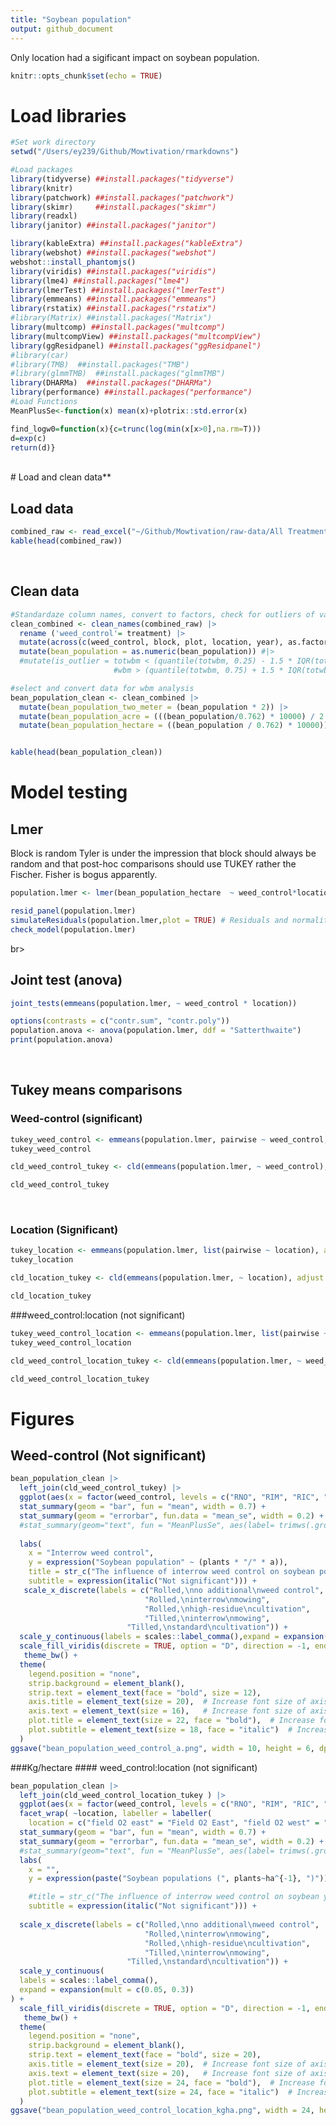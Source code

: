 ```yaml
---
title: "Soybean population"
output: github_document
---
```


Only location had a sigificant impact on soybean population. 


```r
knitr::opts_chunk$set(echo = TRUE)
```

# Load libraries

```r
#Set work directory
setwd("/Users/ey239/Github/Mowtivation/rmarkdowns")

#Load packages 
library(tidyverse) ##install.packages("tidyverse")
library(knitr)
library(patchwork) ##install.packages("patchwork")
library(skimr)     ##install.packages("skimr")
library(readxl)
library(janitor) ##install.packages("janitor")

library(kableExtra) ##install.packages("kableExtra")
library(webshot) ##install.packages("webshot")
webshot::install_phantomjs()
library(viridis) ##install.packages("viridis")
library(lme4) ##install.packages("lme4")
library(lmerTest) ##install.packages("lmerTest")
library(emmeans) ##install.packages("emmeans")
library(rstatix) ##install.packages("rstatix")
#library(Matrix) ##install.packages("Matrix")
library(multcomp) ##install.packages("multcomp")
library(multcompView) ##install.packages("multcompView")
library(ggResidpanel) ##install.packages("ggResidpanel")
#library(car)
#library(TMB)  ##install.packages("TMB")
#library(glmmTMB)  ##install.packages("glmmTMB")
library(DHARMa)  ##install.packages("DHARMa")
library(performance) ##install.packages("performance")
#Load Functions
MeanPlusSe<-function(x) mean(x)+plotrix::std.error(x)

find_logw0=function(x){c=trunc(log(min(x[x>0],na.rm=T)))
d=exp(c)
return(d)}
```
<br>
# Load and clean data**

## Load data

``` r
combined_raw <- read_excel("~/Github/Mowtivation/raw-data/All Treatments/combined_raw.xlsx")
kable(head(combined_raw))

```

<br>

## Clean data

```r
#Standardaze column names, convert to factors, check for outliers of variable**
clean_combined <- clean_names(combined_raw) |>  
  rename ('weed_control'= treatment) |> 
  mutate(across(c(weed_control, block, plot, location, year), as.factor)) |>
  mutate(bean_population = as.numeric(bean_population)) #|> 
  #mutate(is_outlier = totwbm < (quantile(totwbm, 0.25) - 1.5 * IQR(totwbm)) |
                       #wbm > (quantile(totwbm, 0.75) + 1.5 * IQR(totwbm)))

#select and convert data for wbm analysis
bean_population_clean <- clean_combined |> 
  mutate(bean_population_two_meter = (bean_population * 2)) |> 
  mutate(bean_population_acre = (((bean_population/0.762) * 10000) / 2.471)) |> 
  mutate(bean_population_hectare = ((bean_population / 0.762) * 10000))


kable(head(bean_population_clean)) 
```
# Model testing
## Lmer
Block is random
Tyler is under the impression that block should always be random and that post-hoc comparisons should use TUKEY rather the Fischer. Fisher is bogus apparently.
```r
population.lmer <- lmer(bean_population_hectare  ~ weed_control*location + (1|location:block) , data = bean_population_clean)

resid_panel(population.lmer)
simulateResiduals(population.lmer,plot = TRUE) # Residuals and normality look good
check_model(population.lmer)
```

br>


## Joint test (anova)
```r

joint_tests(emmeans(population.lmer, ~ weed_control * location))
```

```r
options(contrasts = c("contr.sum", "contr.poly"))
population.anova <- anova(population.lmer, ddf = "Satterthwaite")
print(population.anova)
```

<br>

## Tukey means comparisons
### Weed-control (significant)

```r
tukey_weed_control <- emmeans(population.lmer, pairwise ~ weed_control, adjust = "tukey")
tukey_weed_control

cld_weed_control_tukey <- cld(emmeans(population.lmer, ~ weed_control), adjust = "tukey", Letters = letters, sort = TRUE, reversed = TRUE)

cld_weed_control_tukey
```
<br>

### Location (Significant)
```r
tukey_location <- emmeans(population.lmer, list(pairwise ~ location), adjust = "tukey")
tukey_location

cld_location_tukey <- cld(emmeans(population.lmer, ~ location), adjust = "tukey", Letters = letters, sort = TRUE, reversed = TRUE)

cld_location_tukey
```

###weed_control:location (not significant)

```r
tukey_weed_control_location <- emmeans(population.lmer, list(pairwise ~ weed_control|location), adjust = "tukey")
tukey_weed_control_location

cld_weed_control_location_tukey <- cld(emmeans(population.lmer, ~ weed_control|location), adjust = "tukey", Letters = letters, sort = TRUE, reversed = TRUE)

cld_weed_control_location_tukey
```


# Figures

## Weed-control (Not significant)

```r
bean_population_clean |> 
  left_join(cld_weed_control_tukey) |> 
  ggplot(aes(x = factor(weed_control, levels = c("RNO", "RIM", "RIC", "TIM", "TIC")), y = bean_population_acre, fill = weed_control)) +
  stat_summary(geom = "bar", fun = "mean", width = 0.7) +
  stat_summary(geom = "errorbar", fun.data = "mean_se", width = 0.2) +
  #stat_summary(geom="text", fun = "MeanPlusSe", aes(label= trimws(.group)),size=6.5,vjust=-0.5) +
  
  labs(
    x = "Interrow weed control",
    y = expression("Soybean population" ~ (plants * "/" * a)),
    title = str_c("The influence of interrow weed control on soybean population"),
    subtitle = expression(italic("Not significant"))) +
   scale_x_discrete(labels = c("Rolled,\nno additional\nweed control",
                              "Rolled,\ninterrow\nmowing",
                              "Rolled,\nhigh-residue\ncultivation",
                              "Tilled,\ninterrow\nmowing",
                          "Tilled,\nstandard\ncultivation")) +
  scale_y_continuous(labels = scales::label_comma(),expand = expansion(mult = c(0.05, 0.3))) +
  scale_fill_viridis(discrete = TRUE, option = "D", direction = -1, end = 0.9, begin = 0.1) +
   theme_bw() +
  theme(
    legend.position = "none",
    strip.background = element_blank(),
    strip.text = element_text(face = "bold", size = 12),
    axis.title = element_text(size = 20),  # Increase font size of axis titles
    axis.text = element_text(size = 16),   # Increase font size of axis labels
    plot.title = element_text(size = 22, face = "bold"),  # Increase font size of title
    plot.subtitle = element_text(size = 18, face = "italic")  # Increase font size of subtitle
  )
ggsave("bean_population_weed_control_a.png", width = 10, height = 6, dpi = 300)
```

###Kg/hectare
#### weed_control:location (not significant)

```r
bean_population_clean |> 
  left_join(cld_weed_control_location_tukey ) |> 
  ggplot(aes(x = factor(weed_control, levels = c("RNO", "RIM", "RIC", "TIM", "TIC")), y =  bean_population_hectare, fill = weed_control)) +
  facet_wrap( ~location, labeller = labeller(
    location = c("field O2 east" = "Field O2 East", "field O2 west" = "Field O2 West","field v" = "Field V" )))+
  stat_summary(geom = "bar", fun = "mean", width = 0.7) +
  stat_summary(geom = "errorbar", fun.data = "mean_se", width = 0.2) +
  #stat_summary(geom="text", fun = "MeanPlusSe", aes(label= trimws(.group)),size=6.5,vjust=-0.5) +
  labs(
    x = "",
    y = expression(paste("Soybean populations (", plants~ha^{-1}, ")")),

    #title = str_c("The influence of interrow weed control on soybean yield"),
    subtitle = expression(italic("Not significant"))) +
  
  scale_x_discrete(labels = c("Rolled,\nno additional\nweed control",
                              "Rolled,\ninterrow\nmowing",
                              "Rolled,\nhigh-residue\ncultivation",
                              "Tilled,\ninterrow\nmowing",
                          "Tilled,\nstandard\ncultivation")) +
  scale_y_continuous(
  labels = scales::label_comma(),
  expand = expansion(mult = c(0.05, 0.3))
) +
  scale_fill_viridis(discrete = TRUE, option = "D", direction = -1, end = 0.9, begin = 0.1) +
   theme_bw() +
  theme(
    legend.position = "none",
    strip.background = element_blank(),
    strip.text = element_text(face = "bold", size = 20),
    axis.title = element_text(size = 20),  # Increase font size of axis titles
    axis.text = element_text(size = 20),   # Increase font size of axis labels
    plot.title = element_text(size = 24, face = "bold"),  # Increase font size of title
    plot.subtitle = element_text(size = 24, face = "italic")  # Increase font size of subtitle
  )
ggsave("bean_population_weed_control_location_kgha.png", width = 24, height = 8, dpi = 300)
```